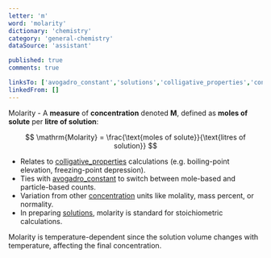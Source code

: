 ```yaml
---
letter: 'm'
word: 'molarity'
dictionary: 'chemistry'
category: 'general-chemistry'
dataSource: 'assistant'

published: true
comments: true

linksTo: ['avogadro_constant','solutions','colligative_properties','concentration']
linkedFrom: []
---
```


<a id="molarity">Molarity</a> - A **measure** of **concentration** denoted **M**, defined as **moles of solute** per **litre of solution**:

$$
\mathrm{Molarity} = \frac{\text{moles of solute}}{\text{litres of solution}}
$$

- Relates to [colligative_properties](#colligative_properties) calculations (e.g. boiling-point elevation, freezing-point depression).
- Ties with [avogadro_constant](#avogadro_constant) to switch between mole-based and particle-based counts.
- Variation from other [concentration](#concentration) units like molality, mass percent, or normality.
- In preparing [solutions](#solutions), molarity is standard for stoichiometric calculations.

<Alert type='note'>
Molarity is temperature-dependent since the solution volume changes with temperature, affecting the final concentration.
</Alert>

